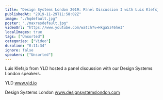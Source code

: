 ```yaml
---
title: "Design Systems London 2019: Panel Discussion I with Luis Klefsjo"
publishedAt: "2019-11-29T11:58:02Z"
image: "./hqdefault.jpg"
poster: "./maxresdefault.jpg"
videoUrl: "https://www.youtube.com/watch?v=Hkga5z46heI"
localImages: true
tags: ["Unsorted"]
categories: ["Video"]
duration: "0:11:34"
ignore: false
speakers: ["Unsorted"]
---
```


Luis Klefsjo from YLD hosted a panel discussion with our Design Systems London speakers.

YLD
www.yld.io

Design Systems London
www.designsystemslondon.com
